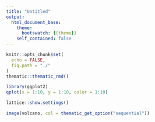 ```yaml
---
title: "Untitled"
output: 
  html_document_base:
    theme: 
      bootswatch: {{theme}}
    self_contained: false
---
```


```r
knitr::opts_chunk$set(
  echo = FALSE,
  fig.path = "./"
)
thematic::thematic_rmd()
```

```r
library(ggplot2)
qplot(x = 1:10, y = 1:10, color = 1:10)
```

```r
lattice::show.settings()
```

```r
image(volcano, col = thematic_get_option("sequential"))
```
